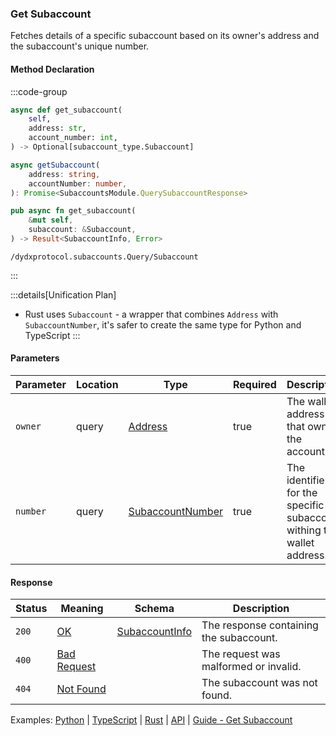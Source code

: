 ### Get Subaccount

Fetches details of a specific subaccount based on its owner's address and the subaccount's unique number.

#### Method Declaration

:::code-group

```python [Python]
async def get_subaccount(
    self,
    address: str,
    account_number: int,
) -> Optional[subaccount_type.Subaccount]
```

```typescript [TypeScript]
async getSubaccount(
    address: string,
    accountNumber: number,
): Promise<SubaccountsModule.QuerySubaccountResponse>
```

```rust [Rust]
pub async fn get_subaccount(
    &mut self,
    subaccount: &Subaccount,
) -> Result<SubaccountInfo, Error>
```

```url [API]
/dydxprotocol.subaccounts.Query/Subaccount
```

:::

:::details[Unification Plan]

- Rust uses `Subaccount` - a wrapper that combines `Address` with `SubaccountNumber`, it's safer to create the same type for Python and TypeScript
  :::

#### Parameters

| Parameter | Location | Type               | Required | Description                                                            |
| --------- | -------- | ------------------ | -------- | ---------------------------------------------------------------------- |
| `owner`   | query    | [Address]          | true     | The wallet address that owns the account.                              |
| `number`  | query    | [SubaccountNumber] | true     | The identifier for the specific subaccount withing the wallet address. |

#### Response

| Status | Meaning       | Schema           | Description                             |
| ------ | ------------- | ---------------- | --------------------------------------- |
| `200`  | [OK]          | [SubaccountInfo] | The response containing the subaccount. |
| `400`  | [Bad Request] |                  | The request was malformed or invalid.   |
| `404`  | [Not Found]   |                  | The subaccount was not found.           |

Examples: [Python] | [TypeScript] | [Rust] | [API] | [Guide - Get Subaccount]

[Python]: https://github.com/dydxprotocol/v4-clients/blob/3e8c7e1b960291b7ef273962d374d9934a5c4d33/v4-client-py-v2/examples/validator_get_example.py#L68
[TypeScript]: https://github.com/dydxprotocol/v4-clients/blob/3e8c7e1b960291b7ef273962d374d9934a5c4d33/v4-client-js/examples/validator_get_example.ts#L33
[Rust]: https://github.com/dydxprotocol/v4-clients/blob/3e8c7e1b960291b7ef273962d374d9934a5c4d33/v4-client-rs/client/examples/validator_get.rs#L65
[API]: https://test-dydx-rest.kingnodes.com/dydxprotocol/subaccounts/subaccount/dydx14zzueazeh0hj67cghhf9jypslcf9sh2n5k6art/0
[Guide - Get Subaccount]: ../../interaction/data/accounts#get-account-subaccount
[Address]: /types/address
[OK]: /types/ok
[SubaccountNumber]: /types/subaccount_number
[SubaccountInfo]: /types/subaccount_info
[Bad Request]: /types/bad-request
[Not Found]: /types/not-found
